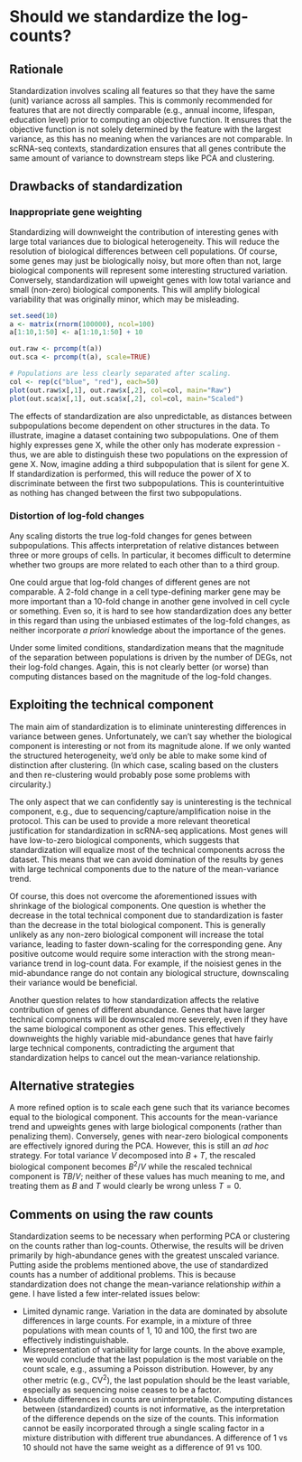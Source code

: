 # Should we standardize the log-counts?

## Rationale

Standardization involves scaling all features so that they have the same (unit) variance across all samples.
This is commonly recommended for features that are not directly comparable (e.g., annual income, lifespan, education level) prior to computing an objective function.
It ensures that the objective function is not solely determined by the feature with the largest variance, as this has no meaning when the variances are not comparable.
In scRNA-seq contexts, standardization ensures that all genes contribute the same amount of variance to downstream steps like PCA and clustering.

## Drawbacks of standardization

### Inappropriate gene weighting

Standardizing will downweight the contribution of interesting genes with large total variances due to biological heterogeneity. 
This will reduce the resolution of biological differences between cell populations.
Of course, some genes may just be biologically noisy, but more often than not, large biological components will represent some interesting structured variation.
Conversely, standardization will upweight genes with low total variance and small (non-zero) biological components.
This will amplify biological variability that was originally minor, which may be misleading.

```r
set.seed(10)
a <- matrix(rnorm(100000), ncol=100)
a[1:10,1:50] <- a[1:10,1:50] + 10

out.raw <- prcomp(t(a))
out.sca <- prcomp(t(a), scale=TRUE)

# Populations are less clearly separated after scaling.
col <- rep(c("blue", "red"), each=50)
plot(out.raw$x[,1], out.raw$x[,2], col=col, main="Raw")
plot(out.sca$x[,1], out.sca$x[,2], col=col, main="Scaled")
```

The effects of standardization are also unpredictable, as distances between subpopulations become dependent on other structures in the data.
To illustrate, imagine a dataset containing two subpopulations.
One of them highly expresses gene X, while the other only has moderate expression - thus, we are able to distinguish these two populations on the expression of gene X.
Now, imagine adding a third subpopulation that is silent for gene X.
If standardization is performed, this will reduce the power of X to discriminate between the first two subpopulations.
This is counterintuitive as nothing has changed between the first two subpopulations.

### Distortion of log-fold changes

Any scaling distorts the true log-fold changes for genes between subpopulations.
This affects interpretation of relative distances between three or more groups of cells.
In particular, it becomes difficult to determine whether two groups are more related to each other than to a third group.

One could argue that log-fold changes of different genes are not comparable.
A 2-fold change in a cell type-defining marker gene may be more important than a 10-fold change in another gene involved in cell cycle or something.
Even so, it is hard to see how standardization does any better in this regard than using the unbiased estimates of the log-fold changes, 
as neither incorporate _a priori_ knowledge about the importance of the genes.

Under some limited conditions, standardization means that the magnitude of the separation between populations is driven by the number of DEGs, not their log-fold changes.
Again, this is not clearly better (or worse) than computing distances based on the magnitude of the log-fold changes.

## Exploiting the technical component

The main aim of standardization is to eliminate uninteresting differences in variance between genes.
Unfortunately, we can't say whether the biological component is interesting or not from its magnitude alone.
If we only wanted the structured heterogeneity, we'd only be able to make some kind of distinction after clustering.
(In which case, scaling based on the clusters and then re-clustering would probably pose some problems with circularity.)

The only aspect that we can confidently say is uninteresting is the technical component, e.g., due to sequencing/capture/amplification noise in the protocol.
This can be used to provide a more relevant theoretical justification for standardization in scRNA-seq applications.
Most genes will have low-to-zero biological components, which suggests that standardization will equalize most of the technical components across the dataset.
This means that we can avoid domination of the results by genes with large technical components due to the nature of the mean-variance trend.

Of course, this does not overcome the aforementioned issues with shrinkage of the biological components.
One question is whether the decrease in the total technical component due to standardization is faster than the decrease in the total biological component.
This is generally unlikely as any non-zero biological component will increase the total variance, leading to faster down-scaling for the corresponding gene.
Any positive outcome would require some interaction with the strong mean-variance trend in log-count data.
For example, if the noisiest genes in the mid-abundance range do not contain any biological structure, downscaling their variance would be beneficial.

Another question relates to how standardization affects the relative contribution of genes of different abundance.
Genes that have larger technical components will be downscaled more severely, even if they have the same biological component as other genes.
This effectively downweights the highly variable mid-abundance genes that have fairly large technical components,
contradicting the argument that standardization helps to cancel out the mean-variance relationship.

## Alternative strategies

A more refined option is to scale each gene such that its variance becomes equal to the biological component.
This accounts for the mean-variance trend and upweights genes with large biological components (rather than penalizing them).
Conversely, genes with near-zero biological components are effectively ignored during the PCA.
However, this is still an _ad hoc_ strategy.
For total variance $V$ decomposed into $B + T$, the rescaled biological component becomes $B^2/V$ while the rescaled technical component is $TB/V$;
neither of these values has much meaning to me, and treating them as $B$ and $T$ would clearly be wrong unless $T = 0$.

## Comments on using the raw counts

Standardization seems to be necessary when performing PCA or clustering on the counts rather than log-counts.
Otherwise, the results will be driven primarily by high-abundance genes with the greatest unscaled variance.
Putting aside the problems mentioned above, the use of standardized counts has a number of additional problems.
This is because standardization does not change the mean-variance relationship _within_ a gene.
I have listed a few inter-related issues below:

- Limited dynamic range.
Variation in the data are dominated by absolute differences in large counts.
For example, in a mixture of three populations with mean counts of 1, 10 and 100, the first two are effectively indistinguishable.
- Misrepresentation of variability for large counts.
In the above example, we would conclude that the last population is the most variable on the count scale, e.g., assuming a Poisson distribution.
However, by any other metric (e.g., CV^2^), the last population should be the least variable, especially as sequencing noise ceases to be a factor.
- Absolute differences in counts are uninterpretable.
Computing distances between (standardized) counts is not informative, as the interpretation of the difference depends on the size of the counts.
This information cannot be easily incorporated through a single scaling factor in a mixture distribution with different true abundances.
A difference of 1 vs 10 should not have the same weight as a difference of 91 vs 100.
